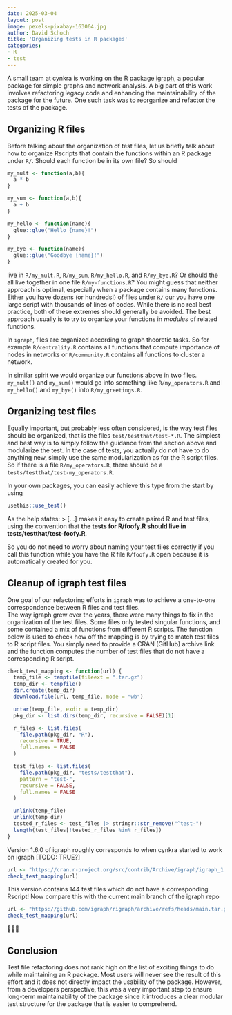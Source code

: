 ```yaml
---
date: 2025-03-04
layout: post
image: pexels-pixabay-163064.jpg
author: David Schoch
title: 'Organizing tests in R packages'
categories:
- R
- test
---
```


A small team at cynkra is working on the R package [igraph](https://github.com/igraph/rigraph), a popular package for simple graphs and network analysis. A big part of this work involves refactoring legacy code and enhancing the maintainability of the package for the future. One such task was to reorganize and refactor the tests of the package.

## Organizing R files

Before talking about the organization of test files, let us briefly talk about how to organize Rscripts that contain the functions within an R package under `R/`. Should each function be in its own file? So should

```r
my_mult <- function(a,b){
  a * b
}

my_sum <- function(a,b){
  a + b
}

my_hello <- function(name){
  glue::glue("Hello {name}!")
}

my_bye <- function(name){
  glue::glue("Goodbye {name}!")
}
```

live in `R/my_mult.R`, `R/my_sum`, `R/my_hello.R`, and `R/my_bye.R`? 
Or should the all live together in one file `R/my-functions.R`? You might guess that neither approach is 
optimal, especially when a package contains many functions. Either you have dozens (or hundreds!) of files under `R/` our you have one large script with thousands of lines of codes. While there is no real best practice, both of these extremes should generally be avoided. The best approach usually is to try to organize your functions in *modules* of related functions. 

In `igraph`, files are organized according to graph theoretic tasks. So for example `R/centrality.R` contains all functions that compute importance of nodes in networks or `R/community.R` contains all functions to cluster a network.

In similar spirit we would organize our functions above in two files. `my_mult()` and `my_sum()` would go into something like `R/my_operators.R` and `my_hello()` and `my_bye()` into `R/my_greetings.R`.

## Organizing test files

Equally important, but probably less often considered, is the way test files should be organized, that is the files `test/testthat/test-*.R`. The simplest and best way is to simply follow the guidance from the section above and modularize the test. In the case of tests, you actually do not have to do anything new, simply use the same modularization as for the R script files. So if there is a file `R/my_operators.R`, there should be a `tests/testthat/test-my_operators.R`.

In your own packages, you can easily achieve this type from the start by using
```r
usethis::use_test()
```

As the help states:
> [...] makes it easy to create paired R and test files, using the convention that **the tests for R/foofy.R should live in tests/testthat/test-foofy.R**. 

So you do not need to worry about naming your test files correctly if you call this function while you have the R file `R/foofy.R` open because it is automatically created for you.

## Cleanup of igraph test files

One goal of our refactoring efforts in `igraph` was to achieve a one-to-one correspondence between R files and test files.  
The way igraph grew over the years, there were many things to fix in the organization of the test files. Some files only tested singular functions, 
and some contained a mix of functions from different R scripts. The function below is used to check how off the mapping is by trying to
match test files to R script files. You simply need to provide a CRAN (GitHub) archive link and the function computes the number of test files that do not have a corresponding R script. 
```r
check_test_mapping <- function(url) {
  temp_file <- tempfile(fileext = ".tar.gz")
  temp_dir <- tempfile()
  dir.create(temp_dir)
  download.file(url, temp_file, mode = "wb")

  untar(temp_file, exdir = temp_dir)
  pkg_dir <- list.dirs(temp_dir, recursive = FALSE)[1]

  r_files <- list.files(
    file.path(pkg_dir, "R"),
    recursive = TRUE,
    full.names = FALSE
  )

  test_files <- list.files(
    file.path(pkg_dir, "tests/testthat"),
    pattern = "test-",
    recursive = FALSE,
    full.names = FALSE
  )

  unlink(temp_file)
  unlink(temp_dir)
  tested_r_files <- test_files |> stringr::str_remove("^test-")
  length(test_files[!tested_r_files %in% r_files])
}
```

Version 1.6.0 of igraph roughly corresponds to when cynkra started to work on igraph [TODO: TRUE?]
```r
url <- "https://cran.r-project.org/src/contrib/Archive/igraph/igraph_1.6.0.tar.gz"
check_test_mapping(url)
```

This version contains 144 test files which do not have a corresponding Rscript!
Now compare this with the current main branch of the igraph repo

```r
url <- "https://github.com/igraph/rigraph/archive/refs/heads/main.tar.gz"
check_test_mapping(url)
```

🎉🎉🎉

## Conclusion

Test file refactoring does not rank high on the list of exciting things to do while maintaining an R package.
Most users will never see the result of this effort and it does not directly impact the usability of the package. 
However, from a developers perspective, this was a very important step to ensure long-term maintainability of the package since it introduces a clear modular test structure for the package that is easier to comprehend.